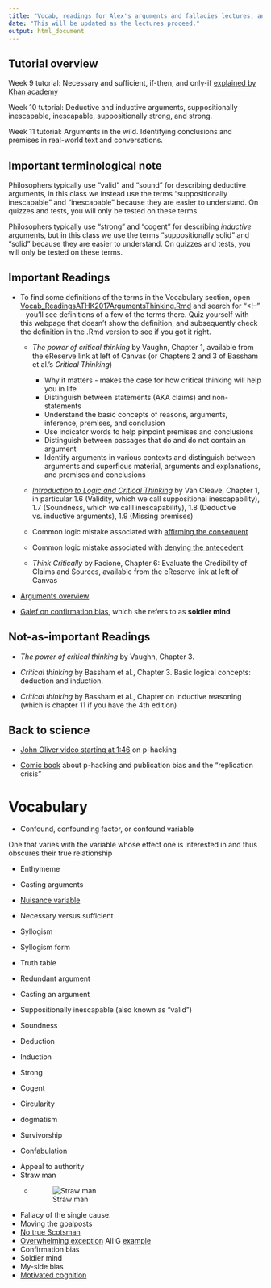 ```yaml
---
title: "Vocab, readings for Alex's arguments and fallacies lectures, and associated tutorials"
date: "This will be updated as the lectures proceed."
output: html_document
---
```


## Tutorial overview

Week 9 tutorial: Necessary and sufficient, if-then, and only-if [explained by Khan academy](https://www.khanacademy.org/test-prep/lsat/lsat-lessons/logic-toolbox-new/a/logic-toolbox--article--if-x-then-y--sufficiency-and-necessity)

Week 10 tutorial: Deductive and inductive arguments, suppositionally inescapable, inescapable, suppositionally strong, and strong.

Week 11 tutorial: Arguments in the wild. Identifying conclusions and premises in real-world text and conversations.

## Important terminological note

Philosophers typically use "valid" and "sound" for describing deductive arguments, in this class we instead use the terms "suppositionally inescapable" and "inescapable" because they are easier to understand. On quizzes and tests, you will only be tested on these terms.

Philosophers typically use "strong" and "cogent" for describing *inductive* arguments, but in this class we use the terms "suppositionally solid" and "solid" because they are easier to understand. On quizzes and tests, you will only be tested on these terms.

## Important Readings

* To find some definitions of the terms in the Vocabulary section, open   [Vocab_ReadingsATHK2017ArgumentsThinking.Rmd](https://raw.githubusercontent.com/alexholcombe/teachingATHK/master/Vocab_ReadingsATHKArgumentsThinking.Rmd) and search for "\<!--" - you'll see definitions of a few of the terms there. 
Quiz yourself with this webpage that doesn't show the definition, and subsequently check the definition in the .Rmd version to see if you got it right.  

* *The power of critical thinking* by Vaughn, Chapter 1, available from the eReserve link at left of Canvas
(or Chapters 2 and 3 of Bassham et al.'s *Critical Thinking*)
  * Why it matters - makes the case for how critical thinking will help you in life
  * Distinguish between statements (AKA claims) and non-statements
  * Understand the basic concepts of reasons, arguments, inference, premises, and conclusion
  * Use indicator words to help pinpoint premises and conclusions
  * Distinguish between passages that do and do not contain an argument
  * Identify arguments in various contexts and distinguish between arguments and superflous material, arguments and explanations, and premises and conclusions

* [*Introduction to Logic and Critical Thinking*](https://open.umn.edu/opentextbooks/textbooks/introduction-to-logic-and-critical-thinking) by Van Cleave, Chapter 1, in particular 1.6 (Validity, which we call suppositional inescapability), 1.7 (Soundness, which we calll inescapability), 1.8 (Deductive vs. inductive arguments), 1.9 (Missing premises)

* Common logic mistake associated with [affirming the consequent](https://www.logicallyfallacious.com/tools/lp/Bo/LogicalFallacies/14/Affirming-the-Consequent)

* Common logic mistake associated with [denying the antecedent](https://www.logicallyfallacious.com/tools/lp/Bo/LogicalFallacies/77/Denying-the-Antecedent) 

* *Think Critically* by Facione, Chapter 6: Evaluate the Credibility of Claims and Sources, available from the eReserve link at left of Canvas

<!-- Critical Thinking, by Paul and Elder -->

* [Arguments overview](https://raw.githubusercontent.com/alexholcombe/teachingATHK/master/ArgumentsOverview.docx)

* [Galef on confirmation bias](http://ideas.ted.com/why-you-think-youre-right-even-when-youre-wrong/), which she refers to as **soldier mind**

## Not-as-important Readings

* *The power of critical thinking* by Vaughn, Chapter 3. 

* *Critical thinking* by Bassham et al., Chapter 3. Basic logical concepts: deduction and induction.

* *Critical thinking* by Bassham et al., Chapter on inductive reasoning (which is chapter 11 if you have the 4th edition)

## Back to science

* [John Oliver video starting at 1:46](https://youtu.be/0Rnq1NpHdmw?t=105) on p-hacking

* [Comic book](https://thenib.com/repeat-after-me/) about p-hacking and publication bias and the "replication crisis" 

# Vocabulary

* Confound, confounding factor, or confound variable <!-- Bruce: "Confounding factor is one that varies with both variables being considered and thus obscures their true relationship". Alex: In an experiment, a confound is something that is different for the different levels of the independent variable. Because it may affect the outcome variable, we don't know whether it is the confound or the independent variable causing any difference in the outcome variable. -->

One that varies with the variable whose effect one is interested in and thus obscures their true relationship

* Enthymeme  <!-- From Greek "in-mind", because the full argument in the mind is not stated. Usually a condensed syllogism where one premise is not explicitly stated.
E.g., "Socrates is mortal because he's human." instead of the usual 
"All humans are mortal. 
Socrates is human. 
Therefore, Socrates is mortal."
-->
* Casting arguments  <!-- Finding and isolating or diagramming the conclusion, premises and logical structure of an argument, usually from natural text -->

* [Nuisance variable](https://dictionary.apa.org/nuisance-variable)

* Necessary versus sufficient

* Syllogism <!-- A simple argument comprised of a conclusion drawn from two given premises. -->

* Syllogism form

* Truth table

* Redundant argument

* Casting an argument

* Suppositionally inescapable (also known as "valid")

* Soundness

* Deduction

* Induction

* Strong

* Cogent

* Circularity

* dogmatism

* Survivorship

* Confabulation

<!-- Dissensus  -->

* Appeal to authority
* Straw man
    * ![Straw man](imagesForRmd/strawMan.jpg)
* Fallacy of the single cause. 
<!-- This is related to the fallacy of denying the antecedent  -->
* Moving the goalposts
* [No true Scotsman](https://en.wikipedia.org/wiki/No_true_Scotsman)
<!-- No true Scotsman. An "ad hoc rescue" of a refuted generalization attempt-->
* [Overwhelming exception](https://en.wikipedia.org/wiki/Overwhelming_exception) Ali G [example](https://www.youtube.com/watch?v=SZ6k8tddDxg#t=02m01s)
* Confirmation bias
* Soldier mind 
* My-side bias
<!-- Confirmation bias, soldier mind, and my-side bias are practically synonyms -->
* [Motivated cognition](https://alexholcombe.github.io/teachingATHK/readings/motivatedCognition.html)

